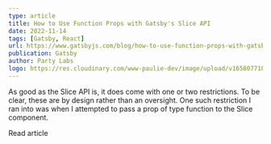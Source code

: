 ```yaml
---
type: article
title: How to Use Function Props with Gatsby's Slice API
date: 2022-11-14
tags: [Gatsby, React]
url: https://www.gatsbyjs.com/blog/how-to-use-function-props-with-gatsbys-slice-api
publication: Gatsby
author: Party Labs
logo: https://res.cloudinary.com/www-paulie-dev/image/upload/v1658077182/paulie.dev/Logos/gatsby-logo_dgbkjm.png
---
```


As good as the Slice API is, it does come with one or two restrictions. To be clear, these are by design rather than an
oversight. One such restriction I ran into was when I attempted to pass a prop of type function to the Slice component.

<MarkdownCtaLink href="https://www.gatsbyjs.com/blog/how-to-use-function-props-with-gatsbys-slice-api/">
  Read article
</MarkdownCtaLink>

